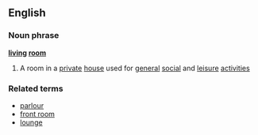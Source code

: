==English==
===Noun phrase===
{{wikipedia}}
'''[[living]] [[room]]'''
#A room in a [[private]] [[house]] used for [[general]] [[social]] and [[leisure]] [[activity|activities]]
===Related terms===
*[[parlour]]
*[[front room]]
*[[lounge]]